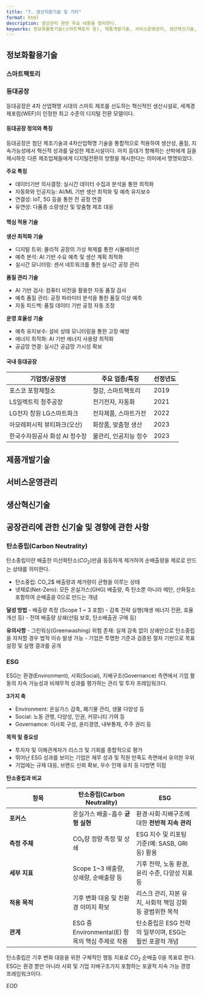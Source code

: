 ```yaml
---
title: "7. 생산지원기술 및 기타"
format: html
description: 생상관리 관련 주요 내용을 정리한다.
keyworks: 정보화활용기술(스마트팩토리 등), 제품개발기술, 서비스운영관리, 생산혁신기술, 공장관리에 관한 신기술 및 경향에 관한 사항
---
```


## 정보화활용기술

### 스마트팩토리

### 등대공장

등대공장은 4차 산업혁명 시대의 스마트 제조를 선도하는 혁신적인 생산시설로, 세계경제포럼(WEF)이 인정한 최고 수준의 디지털 전환 모델이다.

#### 등대공장 정의와 특징

등대공장은 첨단 제조기술과 4차산업혁명 기술을 통합적으로 적용하여 생산성, 품질, 지속가능성에서 혁신적 성과를 달성한 제조시설이다. 마치 등대가 항해하는 선박에게 길을 제시하듯 다른 제조업체들에게 디지털전환의 방향을 제시한다는 의미에서 명명되었다.

**주요 특징**  

- 데이터기반  의사결정: 실시간 데이터 수집과 분석을 통한 최적화
- 자동화와 인공지능: AI/ML 기반 생산 최적화 및 예측 유지보수
- 연결성: IoT, 5G 등을 통한 전 공정 연결
- 유연성: 다품종 소량생산 및 맞춤형 제조 대응

#### 핵심 적용 기술

**생산 최적화 기술**

- 디지털 트위: 물리적 공장의 가상 복제를 통한 시뮬레이션
- 예측 분석: AI 기반 수요 예측 및 생산 계획 최적화
- 실시간 모니터링: 센서 네트워크를 통한 실시간 공정 관리

**품질 관리 기술**

- AI 기반 검사: 컴퓨터 비전을 활용한 자동 품질 검사
- 예측 품질 관리: 공정 파라미터 분석을 통한 품질 이상 예측
- 자동 피드백: 품질 데이터 기반 공정 자동 조정

**운영 효율성 기술**

- 예측 유지보수: 설비 상태 모니터링을 통한 고장 예방
- 에너지 최적화: AI 기반 에너지 사용량 최적화
- 공급망 연결: 실시간 공급망 가시성 확보

#### 국내 등대공장

| 기업명/공장명                | 주요 업종/특징           | 선정년도 |
|------------------------------|------------------------|---------|
| 포스코 포항제철소             | 철강, 스마트팩토리      | 2019    |
| LS일렉트릭 청주공장           | 전기전자, 자동화        | 2021    |
| LG전자 창원 LG스마트파크      | 전자제품, 스마트가전    | 2022    |
| 아모레퍼시픽 뷰티파크(오산)   | 화장품, 맞춤형 생산      | 2023    |
| 한국수자원공사 화성 AI 정수장 | 물관리, 인공지능 정수    | 2023    |




## 제품개발기술

## 서비스운영관리

## 생산혁신기술

## 공장관리에 관한 신기술 및 경향에 관한 사항

### 탄소중립(Carbon Neutrality)

탄소중립이란 배출한 이산화탄소($CO_2$)만큼 동등하게 제거하여 순배출량을 제로로 만드는 상태를 의미한다.

- 탄소중립: CO_2$ 배출량과 제거량이 균형을 이루는 상태
- 넷제로(Net-Zero): 모든 온실가스(GHG) 배출량, 즉 탄소뿐 아니라 메탄, 산화질소 포함하여 순배출을 0으로 만드는 개념

**달성 방법**
- 배출량 측정 (Scope 1 ~ 3 포함)
- 감축 전략 실행(재생 에너지 전환, 효율 개선 등)
- 전여 배출량 상쇄(산림 보호, 탄소배출권 구매 등)

**유의사항**
- 그린워싱(Greenwashing) 위험 존재: 실제 감축 없이 상쇄만으로 탄소중립을 자처할 경우 법적 이슈 발생 가능
- 기업은 투명한 기준과 검증된 절차 기반으로 목표 설정 및 실행 결과를 공개

### ESG

ESG는 환경(Environment), 사회(Social), 지배구조(Governance) 측면에서 기업 활동의 지속 가능성과 비재무적 성과를 평가하는 관리 및 투자 프레임워크다.

**3가지 축**

- Environment: 온실가스 감축, 폐기물 관리, 생물 다양성 등
- Social: 노동 관행, 다양성, 인권, 커뮤니티 기여 등
- Governamce: 이사회 구성, 윤리경영, 내부통제, 주주 권리 등

**목적 및 중요성**

- 투자자 및 이해관계자가 리스크 및 기회를 종합적으로 평가
- 뛰어난 ESG 성과를 보이는 기업은 재무 성과 및 직원 만족도 측면에서 유의한 우위
- 기업에는 규제 대응, 브랜드 신뢰 확보, 우수 인재 유치 등 다방면 이점

**탄소중립과 비교**

|항목|탄소중립(Carbon Neutrality)|ESG|
|---|---|---|
|**포커스**|온실가스 배출-흡수 **균형 실현**|환경·사회·지배구조에 대한 **전반적 지속 관리**|
|**측정 주체**|CO₂량 정량 측정 및 상쇄|ESG 지수 및 리포팅 기준(예: SASB, GRI 등) 활용|
|**세부 지표**|Scope 1~3 배출량, 상쇄량, 순배출량 등|기후 전략, 노동 환경, 윤리 수준, 다양성 지표 등|
|**적용 목적**|기후 변화 대응 및 친환경 이미지 확보|리스크 관리, 자본 유치, 사회적 책임 강화 등 광범위한 목적|
|**관계**|ESG 중 Environmental(E) 항목의 핵심 주제로 작용|탄소중립은 ESG 전략의 일부이며, ESG는 훨씬 포괄적 개념|

탄소중립은 기후 변화 대응을 위한 구체적인 행동 지표로 $CO_2$ 순배출 0을 목표로 한다. ESG는 환경 뿐만 아니라 사회 및 기업 지배구조가지 포함하는 포괄적 지속 가능 경영 프레임워크이다.


*_EOD_*

